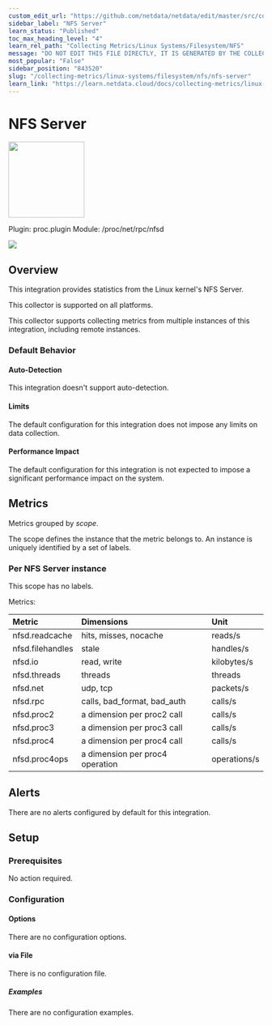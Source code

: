 ```yaml
---
custom_edit_url: "https://github.com/netdata/netdata/edit/master/src/collectors/proc.plugin/metadata.yaml"
sidebar_label: "NFS Server"
learn_status: "Published"
toc_max_heading_level: "4"
learn_rel_path: "Collecting Metrics/Linux Systems/Filesystem/NFS"
message: "DO NOT EDIT THIS FILE DIRECTLY, IT IS GENERATED BY THE COLLECTOR'S metadata.yaml FILE"
most_popular: "False"
sidebar_position: "843520"
slug: "/collecting-metrics/linux-systems/filesystem/nfs/nfs-server"
learn_link: "https://learn.netdata.cloud/docs/collecting-metrics/linux-systems/filesystem/nfs/nfs-server"
---
```



# NFS Server


<img src="https://netdata.cloud/img/nfs.png" width="150"/>


Plugin: proc.plugin
Module: /proc/net/rpc/nfsd

<img src="https://img.shields.io/badge/maintained%20by-Netdata-%2300ab44" />

## Overview

This integration provides statistics from the Linux kernel's NFS Server.



This collector is supported on all platforms.

This collector supports collecting metrics from multiple instances of this integration, including remote instances.


### Default Behavior

#### Auto-Detection

This integration doesn't support auto-detection.

#### Limits

The default configuration for this integration does not impose any limits on data collection.

#### Performance Impact

The default configuration for this integration is not expected to impose a significant performance impact on the system.

## Metrics

Metrics grouped by *scope*.

The scope defines the instance that the metric belongs to. An instance is uniquely identified by a set of labels.



### Per NFS Server instance



This scope has no labels.

Metrics:

| Metric | Dimensions | Unit |
|:------|:----------|:----|
| nfsd.readcache | hits, misses, nocache | reads/s |
| nfsd.filehandles | stale | handles/s |
| nfsd.io | read, write | kilobytes/s |
| nfsd.threads | threads | threads |
| nfsd.net | udp, tcp | packets/s |
| nfsd.rpc | calls, bad_format, bad_auth | calls/s |
| nfsd.proc2 | a dimension per proc2 call | calls/s |
| nfsd.proc3 | a dimension per proc3 call | calls/s |
| nfsd.proc4 | a dimension per proc4 call | calls/s |
| nfsd.proc4ops | a dimension per proc4 operation | operations/s |



## Alerts

There are no alerts configured by default for this integration.


## Setup


### Prerequisites

No action required.

### Configuration

#### Options



There are no configuration options.



#### via File

There is no configuration file.

##### Examples
There are no configuration examples.


